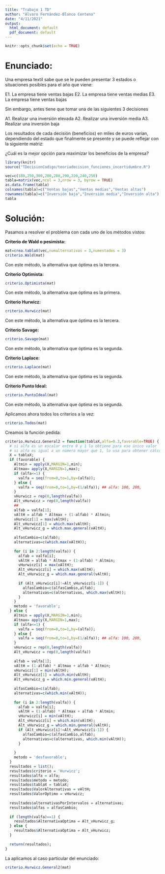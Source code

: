 ---
title: "Trabajo 1 TD"
author: "Álvaro Fernández-Blanco Centeno"
date: "4/11/2021"
output:
  html_document: default
  pdf_document: default
---

```{r setup, include=FALSE}
knitr::opts_chunk$set(echo = TRUE)
```

# Enunciado:

Una empresa textil sabe que se le pueden presentar 3 estados o situaciones posibles para el año que viene:

E1. La empresa tiene ventas bajas E2. La empresa tiene ventas medias E3. La empresa tiene ventas bajas

Sin embargo, antes tiene que tomar una de las siguientes 3 decisiones

A1. Realizar una inversión elevada A2. Realizar una inversión media A3. Realizar una inversión baja

Los resultados de cada decisión (beneficios) en miles de euros varían, dependiendo del estado que finalmente se presente y se puede reflejar con la siguiente matriz:

¿Cuál es la mejor opción para maximizar los beneficios de la empresa?

```{r}
library(knitr)
source("TDecisionCodigo/teoriadecision_funciones_incertidumbre.R")
```

```{r}
vec=c(180,250,300,200,280,290,220,240,250)
tabla=matrix(vec,ncol = 3,nrow = 3, byrow = TRUE)
as.data.frame(tabla)
colnames(tabla)=c("Ventas bajas","Ventas medias","Ventas altas")
rownames(tabla)=c("Inversión baja","Inversión media","Inversión alta")
tabla
```

# Solución:

Pasamos a resolver el problema con cada uno de los métodos vistos:

**Criterio de Wald o pesimista:**

```{r}
mat=crea.tablaX(vec,numalternativas = 3,numestados = 3)
criterio.Wald(mat)
```

Con este método, la alternativa que óptima es la tercera.

**Criterio Optimista:**

```{r}
criterio.Optimista(mat)
```

Con este método, la alternativa que óptima es la primera.

**Criterio Hurwicz:**

```{r}
criterio.Hurwicz(mat)
```

Con este método, la alternativa que óptima es la tercera.

**Criterio Savage:**

```{r}
criterio.Savage(mat)
```

Con este método, la alternativa que óptima es la segunda.

**Criterio Laplace:**

```{r}
criterio.Laplace(mat)
```

Con este método, la alternativa que óptima es la segunda.

**Criterio Punto Ideal:**

```{r}
criterio.PuntoIdeal(mat)
```

Con este método, la alternativa que óptima es la segunda.

Aplicamos ahora todos los criterios a la vez:

```{r}
criterio.Todos(mat)
```

Creamos la función pedida:

```{r}
criterio.Hurwicz.General2 = function(tablaX,alfa=0.3,favorable=TRUE) {
  # si alfa es un escalar entre 0 y 1 lo obtiene para ese único valor
  # si alfa es igual a un número mayor que 1, lo usa para obtener cálculos para dividir el rango 0-1
  X = tablaX;
  if (favorable) {
    Altmin = apply(X,MARGIN=1,min);
    Altmax= apply(X,MARGIN=1,max);
    if (alfa<=1) {
      valfa = seq(from=0,to=1,by=(alfa));
    } else {
      valfa = seq(from=0,to=1,by=(1/alfa)); ## alfa: 100, 200,
    }
    vHurwicz = rep(0,length(valfa))
    Alt_vHurwicz = rep(0,length(valfa))
    ##
    alfab = valfa[1];
    vAltH = alfab * Altmax + (1-alfab) * Altmin;
    vHurwicz[1] = max(vAltH);
    Alt_vHurwicz[1] = which.max(vAltH);
    Alt_vHurwicz_g = which.max.general(vAltH);
    
    alfasCambio=c(alfab);
    alternativas=c(which.max(vAltH));
    
    for (i in 2:length(valfa)) {
      alfab = valfa[i];
      vAltH = alfab * Altmax + (1-alfab) * Altmin;
      vHurwicz[i] = max(vAltH);
      Alt_vHurwicz[i] = which.max(vAltH);
      Alt_vHurwicz_g = which.max.general(vAltH);
      
      if (Alt_vHurwicz[i]!=Alt_vHurwicz[i-1]) {
        alfasCambio=c(alfasCambio,alfab);
        alternativas=c(alternativas, which.max(vAltH));
      }
    }
    metodo = 'favorable';
  } else {
    Altmin = apply(X,MARGIN=1,min);
    Altmax= apply(X,MARGIN=1,max);
    if (alfa<=1) {
      valfa = seq(from=0,to=1,by=(alfa));
    } else {
      valfa = seq(from=0,to=1,by=(1/alfa)); ## alfa: 100, 200,
    }
    vHurwicz = rep(0,length(valfa))
    Alt_vHurwicz = rep(0,length(valfa))
    
    alfab = valfa[1];
    vAltH = (1-alfab) * Altmax + alfab * Altmin;
    vHurwicz[1] = min(vAltH);
    Alt_vHurwicz[1] = which.min(vAltH);
    Alt_vHurwicz_g = which.min.general(vAltH);
    
    alfasCambio=c(alfab);
    alternativas=c(which.min(vAltH));
    
    for (i in 2:length(valfa)) {
      alfab = valfa[i];
      vAltH = (1-alfab) * Altmax + alfab * Altmin;
      vHurwicz[i] = min(vAltH);
      Alt_vHurwicz[i] = which.min(vAltH);
      Alt_vHurwicz_g = which.min.general(vAltH);
      if (Alt_vHurwicz[i]!=Alt_vHurwicz[i-1]) {
        alfasCambio=c(alfasCambio,alfab);
        alternativas=c(alternativas, which.min(vAltH));
      }
      
    }
    metodo = 'desfavorable';
  }
  resultados = list();
  resultados$criterio = 'Hurwicz';
  resultados$alfa = alfa;
  resultados$metodo = metodo;
  resultados$tablaX = tablaX;
  resultados$ValorAlternativas = vAltH;
  resultados$ValorOptimo = vHurwicz;
  
  resultados$alternativasPorIntervalos = alternativas;
  resultados$alfas = alfasCambio;
  
  if (length(valfa)==1) {
    resultados$AlternativaOptima = Alt_vHurwicz_g;
  } else {
    resultados$AlternativaOptima = Alt_vHurwicz;
  }
  
  return(resultados);
}
```

La aplicamos al caso particular del enunciado:

```{r}
criterio.Hurwicz.General2(mat)
```
